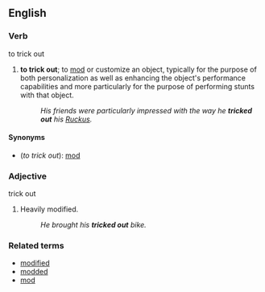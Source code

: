 {{wikipedia|dab=tricked out}}
==English==

===Verb===
to trick out

# {{transitive}}{{slang}} '''to trick out'''; to [[mod]] or customize an object, typically for the purpose of both personalization as well as enhancing the object's performance capabilities and more particularly for the purpose of performing stunts with that object.
#: ''His friends were particularly impressed with the way he '''tricked out''' his [[wikipedia:Honda_Ruckus|Ruckus]].''

====Synonyms====
*(''to trick out''): [[mod]]

===Adjective===
trick out

# {{slang}} Heavily modified.
#: ''He brought his '''tricked out''' bike.''

===Related terms===
*[[modified]]
*[[modded]]
*[[mod]]